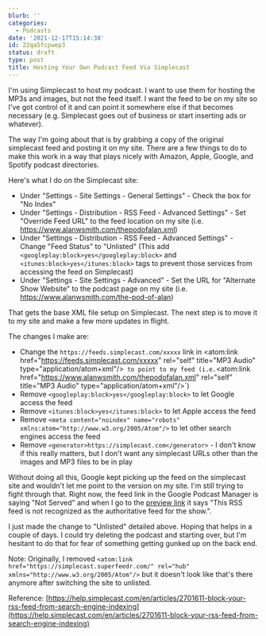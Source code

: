 ```yaml
---
blurb: ''
categories:
  - Podcasts
date: '2021-12-17T15:14:38'
id: 22qa5fcpwep3
status: draft
type: post
title: Hosting Your Own Podcast Feed Via Simplecast
---
```


I'm using Simplecast to host my podcast. I want to use them for hosting the MP3s and images, but not the feed itself. I want the feed to be on my site so I've got control of it and can point it somewhere else if that becomes necessary (e.g. Simplecast goes out of business or start inserting ads or whatever). 

The way I'm going about that is by grabbing a copy of the original simplecast feed and posting it on my site. There are a few things to do to make this work in a way that plays nicely with Amazon, Apple, Google, and Spotify podcast directories. 

Here's what I do on the Simplecast site:

- Under "Settings - Site Settings - General Settings" - Check the box for "No Index"
- Under "Settings - Distribution - RSS Feed - Advanced Settings" - Set "Override Feed URL" to the feed location on my site (i.e. https://www.alanwsmith.com/thepodofalan.xml)
- Under "Settings - Distribution - RSS Feed - Advanced Settings" - Change "Feed Status" to "Unlisted" (This add `<googleplay:block>yes</googleplay:block>` and `<itunes:block>yes</itunes:block>` tags to prevent those services from accessing the feed on Simplecast)
- Under "Settings - Site Settings - Advanced" - Set the URL for "Alternate Show Website" to the podcast page on my site (i.e. https://www.alanwsmith.com/the-pod-of-alan)

That gets the base XML file setup on Simplecast. The next step is to move it to my site and make a few more updates in flight. 

The changes I make are:

- Change the `https://feeds.simplecast.com/xxxxx` link in <atom:link href="https://feeds.simplecast.com/xxxxx" rel="self" title="MP3 Audio" type="application/atom+xml"/>` to point to my feed (i.e.`<atom:link href="https://www.alanwsmith.com/thepodofalan.xml" rel="self" title="MP3 Audio" type="application/atom+xml"/>`)
- Remove `<googleplay:block>yes</googleplay:block>` to let Google access the feed
- Remove `<itunes:block>yes</itunes:block>` to let Apple access the feed
- Remove `<meta content="noindex" name="robots" xmlns:atom="http://www.w3.org/2005/Atom"/>` to let other search engines access the feed
- Remove `<generator>https://simplecast.com</generator>` - I don't know if this really matters, but I don't want any simplecast URLs other than the images and MP3 files to be in play

Without doing all this, Google kept picking up the feed on the simplecast site and wouldn't let me point to the version on my site. I'm still trying to fight through that. Right now, the feed link in the Google Podcast Manager is saying "Not Served" and when I go to the [preview link](https://search.google.com/devtools/podcast/preview) it says "This RSS feed is not recognized as the authoritative feed for the show.". 

I just made the change to "Unlisted" detailed above. Hoping that helps in a couple of days. I could try deleting the podcast and starting over, but I'm hesitant to do that for fear of something getting gunked up on the back end. 



Note: Originally, I removed `<atom:link href="https://simplecast.superfeedr.com/" rel="hub" xmlns="http://www.w3.org/2005/Atom"/>` but it doesn't look like that's there anymore after switching the site to unlisted. 

Reference: [https://help.simplecast.com/en/articles/2701611-block-your-rss-feed-from-search-engine-indexing](https://help.simplecast.com/en/articles/2701611-block-your-rss-feed-from-search-engine-indexing)

